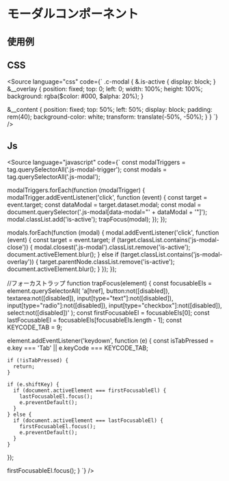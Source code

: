 
<Meta of={Stories} />

# モーダルコンポーネント

## 使用例

<Canvas of={Stories.base} />

## CSS
<Source
  language="css"
  code={`
.c-modal {
  &.is-active {
    display: block;
  }
  &__overlay {
    position: fixed;
    top: 0;
    left: 0;
    width: 100%;
    height: 100%;
    background: rgba($color: #000, $alpha: 20%);
  }

  &__content {
    position: fixed;
    top: 50%;
    left: 50%;
    display: block;
    padding: rem(40);
    background-color: white;
    transform: translate(-50%, -50%);
  }
}
  `}
/>

## Js
<Source
  language="javascript"
  code={`
const modalTriggers = tag.querySelectorAll('.js-modal-trigger');
const modals = tag.querySelectorAll('.js-modal');

modalTriggers.forEach(function (modalTrigger) {
  modalTrigger.addEventListener('click', function (event) {
    const target = event.target;
    const dataModal = target.dataset.modal;
    const modal = document.querySelector('.js-modal[data-modal="' + dataModal + '"]');
    modal.classList.add('is-active');
    trapFocus(modal);
  });
});

modals.forEach(function (modal) {
  modal.addEventListener('click', function (event) {
    const target = event.target;
    if (target.classList.contains('js-modal-close')) {
      modal.closest('.js-modal').classList.remove('is-active');
      document.activeElement.blur();
    } else if (target.classList.contains('js-modal-overlay')) {
      target.parentNode.classList.remove('is-active');
      document.activeElement.blur();
    }
  });
});

//フォーカストラップ
function trapFocus(element) {
  const focusableEls = element.querySelectorAll(
    'a[href], button:not([disabled]), textarea:not([disabled]), input[type="text"]:not([disabled]), input[type="radio"]:not([disabled]), input[type="checkbox"]:not([disabled]), select:not([disabled])'
  );
  const firstFocusableEl = focusableEls[0];
  const lastFocusableEl = focusableEls[focusableEls.length - 1];
  const KEYCODE_TAB = 9;

  element.addEventListener('keydown', function (e) {
    const isTabPressed = e.key === 'Tab' || e.keyCode === KEYCODE_TAB;

    if (!isTabPressed) {
      return;
    }

    if (e.shiftKey) {
      if (document.activeElement === firstFocusableEl) {
        lastFocusableEl.focus();
        e.preventDefault();
      }
    } else {
      if (document.activeElement === lastFocusableEl) {
        firstFocusableEl.focus();
        e.preventDefault();
      }
    }
  });

  firstFocusableEl.focus();
}
  `}
/>





